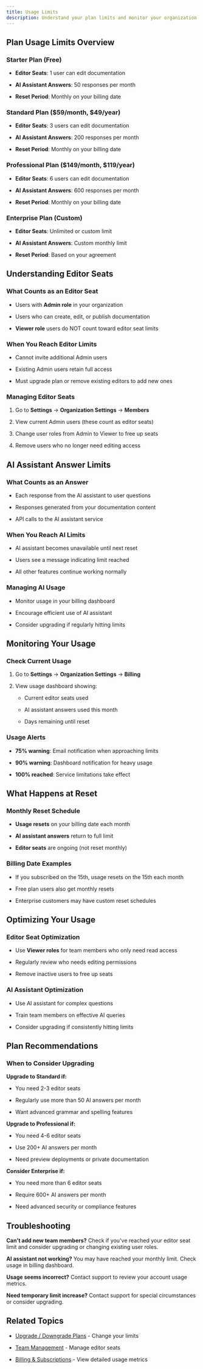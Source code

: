 ```yaml
---
title: Usage Limits
description: Understand your plan limits and monitor your organization's usage.
---
```

## Plan Usage Limits Overview

### Starter Plan (Free)

- **Editor Seats**: 1 user can edit documentation

- **AI Assistant Answers**: 50 responses per month

- **Reset Period**: Monthly on your billing date

### Standard Plan ($59/month, $49/year)

- **Editor Seats**: 3 users can edit documentation

- **AI Assistant Answers**: 200 responses per month

- **Reset Period**: Monthly on your billing date

### Professional Plan ($149/month, $119/year)

- **Editor Seats**: 6 users can edit documentation

- **AI Assistant Answers**: 600 responses per month

- **Reset Period**: Monthly on your billing date

### Enterprise Plan (Custom)

- **Editor Seats**: Unlimited or custom limit

- **AI Assistant Answers**: Custom monthly limit

- **Reset Period**: Based on your agreement

## Understanding Editor Seats

### What Counts as an Editor Seat

- Users with **Admin role** in your organization

- Users who can create, edit, or publish documentation

- **Viewer role** users do NOT count toward editor seat limits

### When You Reach Editor Limits

- Cannot invite additional Admin users

- Existing Admin users retain full access

- Must upgrade plan or remove existing editors to add new ones

### Managing Editor Seats

1. Go to **Settings** → **Organization Settings** → **Members**

2. View current Admin users (these count as editor seats)

3. Change user roles from Admin to Viewer to free up seats

4. Remove users who no longer need editing access

## AI Assistant Answer Limits

### What Counts as an Answer

- Each response from the AI assistant to user questions

- Responses generated from your documentation content

- API calls to the AI assistant service

### When You Reach AI Limits

- AI assistant becomes unavailable until next reset

- Users see a message indicating limit reached

- All other features continue working normally

### Managing AI Usage

- Monitor usage in your billing dashboard

- Encourage efficient use of AI assistant

- Consider upgrading if regularly hitting limits

## Monitoring Your Usage

### Check Current Usage

1. Go to **Settings** → **Organization Settings** → **Billing**

2. View usage dashboard showing:

   - Current editor seats used

   - AI assistant answers used this month

   - Days remaining until reset

### Usage Alerts

- **75% warning**: Email notification when approaching limits

- **90% warning**: Dashboard notification for heavy usage

- **100% reached**: Service limitations take effect

## What Happens at Reset

### Monthly Reset Schedule

- **Usage resets** on your billing date each month

- **AI assistant answers** return to full limit

- **Editor seats** are ongoing (not reset monthly)

### Billing Date Examples

- If you subscribed on the 15th, usage resets on the 15th each month

- Free plan users also get monthly resets

- Enterprise customers may have custom reset schedules

## Optimizing Your Usage

### Editor Seat Optimization

- Use **Viewer roles** for team members who only need read access

- Regularly review who needs editing permissions

- Remove inactive users to free up seats

### AI Assistant Optimization

- Use AI assistant for complex questions

- Train team members on effective AI queries

- Consider upgrading if consistently hitting limits

## Plan Recommendations

### When to Consider Upgrading

**Upgrade to Standard if:**

- You need 2-3 editor seats

- Regularly use more than 50 AI answers per month

- Want advanced grammar and spelling features

**Upgrade to Professional if:**

- You need 4-6 editor seats

- Use 200+ AI answers per month

- Need preview deployments or private documentation

**Consider Enterprise if:**

- You need more than 6 editor seats

- Require 600+ AI answers per month

- Need advanced security or compliance features

## Troubleshooting

**Can't add new team members?** Check if you've reached your editor seat limit and consider upgrading or changing existing user roles.

**AI assistant not working?** You may have reached your monthly limit. Check usage in billing dashboard.

**Usage seems incorrect?** Contact support to review your account usage metrics.

**Need temporary limit increase?** Contact support for special circumstances or consider upgrading.

## Related Topics

- [Upgrade / Downgrade Plans](link-to-upgrade-downgrade-doc) - Change your limits

- [Team Management](link-to-team-management-doc) - Manage editor seats

- [Billing & Subscriptions](link-to-billing-doc) - View detailed usage metrics

